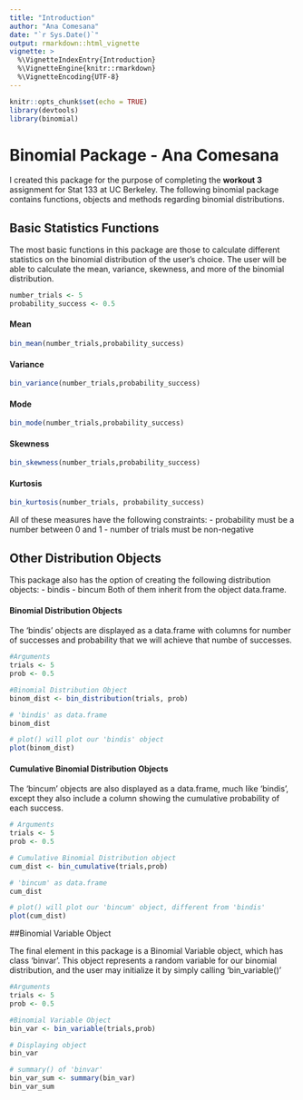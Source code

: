 ```yaml
---
title: "Introduction"
author: "Ana Comesana"
date: "`r Sys.Date()`"
output: rmarkdown::html_vignette
vignette: >
  %\VignetteIndexEntry{Introduction}
  %\VignetteEngine{knitr::rmarkdown}
  %\VignetteEncoding{UTF-8}
---
```


```r
knitr::opts_chunk$set(echo = TRUE)
library(devtools)
library(binomial)
```

# Binomial Package - Ana Comesana
I created this package for the purpose of completing the **workout 3** assignment for Stat 133 at UC Berkeley. The following binomial package contains functions, objects and methods regarding binomial distributions.

## Basic Statistics Functions
The most basic functions in this package are those to calculate different statistics on the binomial distribution of the user's choice. The user will be able to calculate the mean, variance, skewness, and more of the binomial distribution. 

```r
number_trials <- 5
probability_success <- 0.5
```

#### Mean
```r
bin_mean(number_trials,probability_success)
```

#### Variance
```r
bin_variance(number_trials,probability_success)
```

#### Mode
```r
bin_mode(number_trials,probability_success)
```

#### Skewness
```r
bin_skewness(number_trials,probability_success)
```

#### Kurtosis
```r
bin_kurtosis(number_trials, probability_success)
```

All of these measures have the following constraints:
- probability must be a number between 0 and 1
- number of trials must be non-negative

## Other Distribution Objects
This package also has the option of creating the following distribution objects:
- bindis
- bincum
Both of them inherit from the object data.frame.

#### Binomial Distribution Objects
The 'bindis' objects are displayed as a data.frame with columns for number of successes and probability that we will achieve that numbe of successes.

```r
#Arguments
trials <- 5 
prob <- 0.5

#Binomial Distribution Object
binom_dist <- bin_distribution(trials, prob)

# 'bindis' as data.frame
binom_dist

# plot() will plot our 'bindis' object
plot(binom_dist)
```

#### Cumulative Binomial Distribution Objects
The 'bincum' objects are also displayed as a data.frame, much like 'bindis', except they also include a column showing the cumulative probability of each success.

```r
# Arguments
trials <- 5
prob <- 0.5

# Cumulative Binomial Distribution object
cum_dist <- bin_cumulative(trials,prob)

# 'bincum' as data.frame
cum_dist

# plot() will plot our 'bincum' object, different from 'bindis'
plot(cum_dist)
```

##Binomial Variable Object

The final element in this package is a Binomial Variable object, which has class 'binvar'. This object represents a random variable for our binomial distribution, and the user may initialize it by simply calling 'bin_variable()'

```r
#Arguments
trials <- 5
prob <- 0.5

#Binomial Variable Object
bin_var <- bin_variable(trials,prob)

# Displaying object
bin_var

# summary() of 'binvar'
bin_var_sum <- summary(bin_var)
bin_var_sum
```


